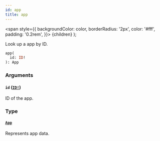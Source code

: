 ```yaml
---
id: app
title: app
---
```


<span
style={{
      backgroundColor: color,
      borderRadius: '2px',
      color: '#fff',
      padding: '0.2rem',
    }}>
{children}
</span>
);

Look up a app by ID.

```graphql
app(
  id: ID!
): App

```

### Arguments

#### `id` ([`ID!`](/api-reference/scalars/id.mdx))

ID of the app.

### Type

#### [`App`](/api-reference/objects/app.mdx)

Represents app data.
